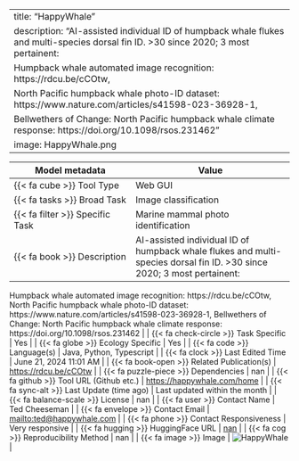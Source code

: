 
---
title: "HappyWhale"
description: "AI-assisted individual ID of humpback whale flukes and multi-species dorsal fin ID. >30 since 2020; 3 most pertainent: 
Humpback whale automated image recognition: https://rdcu.be/cCOtw, 
North Pacific humpback whale photo-ID dataset: https://www.nature.com/articles/s41598-023-36928-1, 
Bellwethers of Change: North Pacific humpback whale climate response: https://doi.org/10.1098/rsos.231462"
image: HappyWhale.png
---

| Model metadata             | Value                               |
|----------------------------|------------------------------------|
| {{< fa cube >}} Tool Type | [Web GUI]{.tool_type .tool_type_pkglib} |
| {{< fa tasks >}} Broad Task | Image classification |
| {{< fa filter >}} Specific Task | Marine mammal photo identification |
| {{< fa book >}} Description | AI-assisted individual ID of humpback whale flukes and multi-species dorsal fin ID. >30 since 2020; 3 most pertainent: 
Humpback whale automated image recognition: https://rdcu.be/cCOtw, 
North Pacific humpback whale photo-ID dataset: https://www.nature.com/articles/s41598-023-36928-1, 
Bellwethers of Change: North Pacific humpback whale climate response: https://doi.org/10.1098/rsos.231462 |
| {{< fa check-circle >}} Task Specific | Yes |
| {{< fa globe >}} Ecology Specific | Yes |
| {{< fa code >}} Language(s) | Java, Python, Typescript |
| {{< fa clock >}} Last Edited Time | June 21, 2024 11:01 AM |
| {{< fa book-open >}} Related Publication(s) | [https://rdcu.be/cCOtw](https://rdcu.be/cCOtw) |
| {{< fa puzzle-piece >}} Dependencies | nan |
| {{< fa github >}} Tool URL (Github etc.) | [https://happywhale.com/home](https://happywhale.com/home) |
| {{< fa sync-alt >}} Last Update (time ago) | Last updated within the month |
| {{< fa balance-scale >}} License | nan |
| {{< fa user >}} Contact Name | Ted Cheeseman |
| {{< fa envelope >}} Contact Email | [mailto:ted@happywhale.com](mailto:ted@happywhale.com) |
| {{< fa phone >}} Contact Responsiveness | Very responsive |
| {{< fa hugging >}} HuggingFace URL | [nan](nan) |
| {{< fa cog >}} Reproducibility Method | nan |
| {{< fa image >}} Image | ![HappyWhale](HappyWhale.png) |
